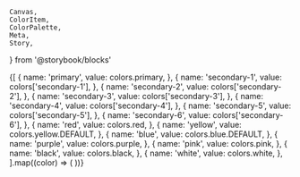     Canvas,
    ColorItem,
    ColorPalette,
    Meta,
    Story,
} from '@storybook/blocks'


<Meta title="Foundation/Colors/Brand" />

<ColorPalette>
    {[
        {
            name: 'primary',
            value: colors.primary,
        },
        {
            name: 'secondary-1',
            value: colors['secondary-1'],
        },
        {
            name: 'secondary-2',
            value: colors['secondary-2'],
        },
        {
            name: 'secondary-3',
            value: colors['secondary-3'],
        },
        {
            name: 'secondary-4',
            value: colors['secondary-4'],
        },
        {
            name: 'secondary-5',
            value: colors['secondary-5'],
        },
        {
            name: 'secondary-6',
            value: colors['secondary-6'],
        },
        {
            name: 'red',
            value: colors.red,
        },
        {
            name: 'yellow',
            value: colors.yellow.DEFAULT,
        },
        {
            name: 'blue',
            value: colors.blue.DEFAULT,
        },
        {
            name: 'purple',
            value: colors.purple,
        },
        {
            name: 'pink',
            value: colors.pink,
        },
        {
            name: 'black',
            value: colors.black,
        },
        {
            name: 'white',
            value: colors.white,
        },
    ].map((color) => (
        <ColorItem
            key={color.name}
            title={color.name}
            colors={{ [color.name]: color.value }}
        />
    ))}
</ColorPalette>
